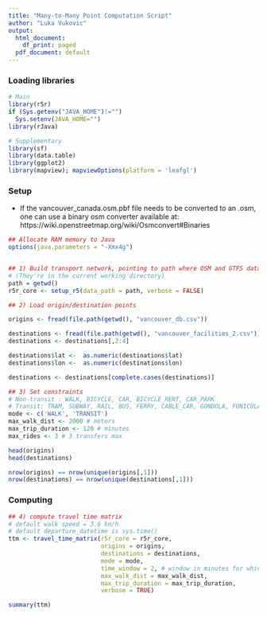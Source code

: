 ```yaml
---
title: "Many-to-Many Point Computation Script"
author: "Luka Vukovic"
output:
  html_document:
    df_print: paged
  pdf_document: default
---
```


### Loading libraries
```r

# Main
library(r5r)
if (Sys.getenv("JAVA_HOME")!="")
  Sys.setenv(JAVA_HOME="")
library(rJava)

# Supplementary
library(sf)
library(data.table)
library(ggplot2)
library(mapview); mapviewOptions(platform = 'leafgl')
```

### Setup

- If the vancouver_canada.osm.pbf file needs to be converted to an .osm, one can use a binary osm converter available at: https://wiki.openstreetmap.org/wiki/Osmconvert#Binaries

```r
## Allocate RAM memory to Java
options(java.parameters = "-Xmx4g")


## 1) Build transport network, pointing to path where OSM and GTFS data are located
# (They're in the current working directory)
path = getwd()
r5r_core <- setup_r5(data_path = path, verbose = FALSE)
```

``` r
## 2) Load origin/destination points

origins <- fread(file.path(getwd(), "vancouver_db.csv"))

destinations <- fread(file.path(getwd(), "vancouver_facilities_2.csv"))
destinations <- destinations[,2:4]

destinations$lat <-  as.numeric(destinations$lat)
destinations$lon <-  as.numeric(destinations$lon)

destinations <- destinations[complete.cases(destinations)]

```


```r
## 3) Set constraints
# Non-transit : WALK, BICYCLE, CAR, BICYCLE_RENT, CAR_PARK
# Transit: TRAM, SUBWAY, RAIL, BUS, FERRY, CABLE_CAR, GONDOLA, FUNICULAR
mode <- c('WALK', 'TRANSIT')
max_walk_dist <- 2000 # meters
max_trip_duration <- 120 # minutes
max_rides <- 3 # 3 transfers max

```

```r
head(origins)
head(destinations)
```

```r
nrow(origins) == nrow(unique(origins[,1]))
nrow(destinations) == nrow(unique(destinations[,1]))

```


### Computing
```r
## 4) compute travel time matrix
# default walk speed = 3.6 km/h
# default departure_datetime is sys.time()
ttm <- travel_time_matrix(r5r_core = r5r_core,
                          origins = origins,
                          destinations = destinations,
                          mode = mode,
                          time_window = 2, # window in minutes for which r5r will calculate multiple travel time matrices departing each minute
                          max_walk_dist = max_walk_dist,
                          max_trip_duration = max_trip_duration,
                          verbose = TRUE)

```

```r
summary(ttm)
```




